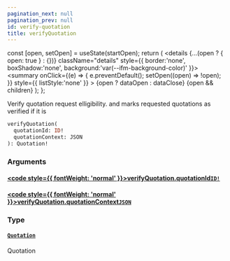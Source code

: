 ```yaml
---
pagination_next: null
pagination_prev: null
id: verify-quotation
title: verifyQuotation
---
```









  const [open, setOpen] = useState(startOpen);
  return (
    <details {...(open ? { open: true } : {})} className="details" style={{ border:'none', boxShadow:'none', background:'var(--ifm-background-color)' }}>
      <summary
        onClick={(e) => {
          e.preventDefault();
          setOpen((open) => !open);
        }}
        style={{ listStyle:'none' }}
      >
      {open ? dataOpen : dataClose}
      </summary>
      {open && children}
    </details>
  );
};








Verify quotation request elligibility. and marks requested quotations as verified if it is


```graphql
verifyQuotation(
  quotationId: ID!
  quotationContext: JSON
): Quotation!
```




### Arguments

#### [<code style={{ fontWeight: 'normal' }}>verifyQuotation.<b>quotationId</b></code>](#)<Bullet />[`ID!`](/types/scalars/id.mdx) <Badge class="badge badge--secondary" text="non-null"/> <Badge class="badge badge--secondary" text="scalar"/> 



#### [<code style={{ fontWeight: 'normal' }}>verifyQuotation.<b>quotationContext</b></code>](#)<Bullet />[`JSON`](/types/scalars/json.mdx) <Badge class="badge badge--secondary" text="scalar"/> 



### Type

#### [`Quotation`](/types/objects/quotation.mdx) <Badge class="badge badge--secondary" text="object"/> 
Quotation






